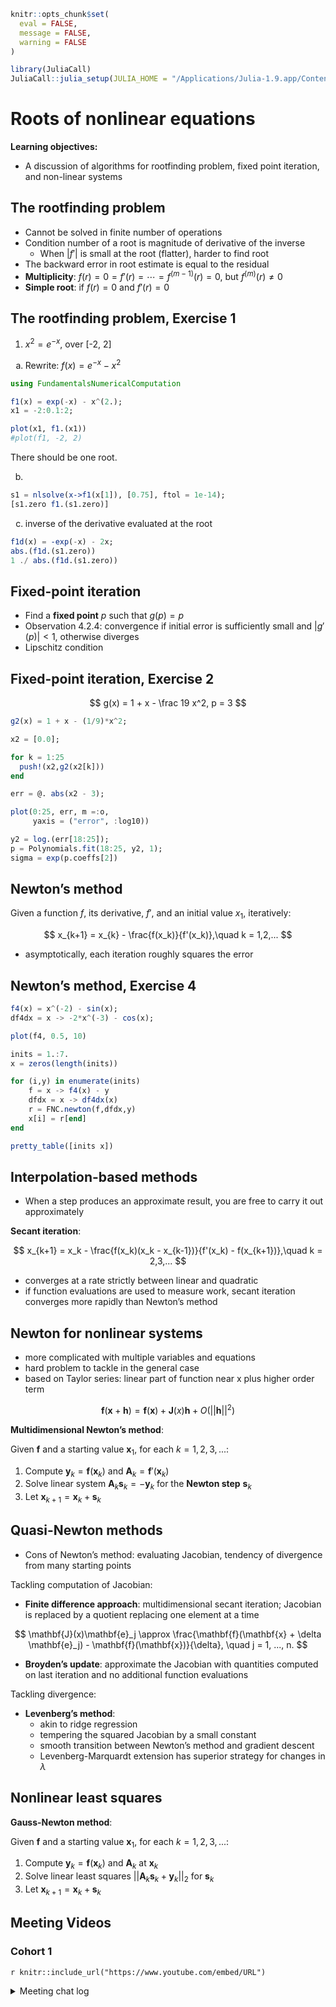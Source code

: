 ```r
knitr::opts_chunk$set(
  eval = FALSE,
  message = FALSE,
  warning = FALSE
)
```

```r
library(JuliaCall)
JuliaCall::julia_setup(JULIA_HOME = "/Applications/Julia-1.9.app/Contents/Resources/julia/bin")
```


# Roots of nonlinear equations

**Learning objectives:**

- A discussion of algorithms for rootfinding problem, fixed point iteration, and non-linear systems

## The rootfinding problem {-}

- Cannot be solved in finite number of operations
- Condition number of a root is magnitude of derivative of the inverse
    + When $|f'|$ is small at the root (flatter), harder to find root
- The backward error in root estimate is equal to the residual
- **Multiplicity**: $f(r) = 0 = f'(r) = \cdots = f^{(m-1)}(r) = 0$, but $f^{(m)}(r) \neq 0$
- **Simple root**: if $f(r) = 0$ and $f'(r) = 0$

## The rootfinding problem, Exercise 1 {-}

1. $x^2 = e^{-x}$, over [-2, 2]

a. Rewrite: $f(x) = e^{-x} - x^2$ 


```julia
using FundamentalsNumericalComputation

f1(x) = exp(-x) - x^(2.);
x1 = -2:0.1:2;

plot(x1, f1.(x1))
#plot(f1, -2, 2)
```

There should be one root.

b. 
```julia
s1 = nlsolve(x->f1(x[1]), [0.75], ftol = 1e-14);
[s1.zero f1.(s1.zero)]
```

c. inverse of the derivative evaluated at the root

```julia
f1d(x) = -exp(-x) - 2x;
abs.(f1d.(s1.zero))
1 ./ abs.(f1d.(s1.zero))
```


## Fixed-point iteration {-}

- Find a **fixed point** $p$ such that $g(p) = p$
- Observation 4.2.4: convergence if initial error is sufficiently small and $|g'(p)| < 1$, otherwise diverges
- Lipschitz condition

## Fixed-point iteration, Exercise 2 {-}

$$
g(x) = 1 + x - \frac 19 x^2, p = 3
$$
```julia
g2(x) = 1 + x - (1/9)*x^2;

x2 = [0.0];

for k = 1:25
  push!(x2,g2(x2[k]))
end

err = @. abs(x2 - 3);

plot(0:25, err, m =:o,
     yaxis = ("error", :log10))

y2 = log.(err[18:25]);
p = Polynomials.fit(18:25, y2, 1);
sigma = exp(p.coeffs[2])
```


## Newton's method {-}

Given a function $f$, its derivative, $f'$, and an initial value $x_1$, iteratively:

$$ 
x_{k+1} = x_{k} - \frac{f(x_k)}{f'(x_k)},\quad k = 1,2,...
$$

- asymptotically, each iteration roughly squares the error

## Newton's method, Exercise 4 {-}

```julia
f4(x) = x^(-2) - sin(x);
df4dx = x -> -2*x^(-3) - cos(x);

plot(f4, 0.5, 10)

inits = 1.:7.
x = zeros(length(inits))

for (i,y) in enumerate(inits)
    f = x -> f4(x) - y
    dfdx = x -> df4dx(x)
    r = FNC.newton(f,dfdx,y)
    x[i] = r[end]
end

pretty_table([inits x])
```


## Interpolation-based methods {-}

- When a step produces an approximate result, you are free to carry it out approximately

**Secant iteration**:

$$
x_{k+1} = x_k -  \frac{f(x_k)(x_k - x_{k-1})}{f'(x_k) - f(x_{k+1})},\quad k = 2,3,...
$$

- converges at a rate strictly between linear and quadratic
- if function evaluations are used to measure work, secant iteration converges more rapidly than Newton's method

## Newton for nonlinear systems {-}

- more complicated with multiple variables and equations
- hard problem to tackle in the general case
- based on Taylor series: linear part of function near x plus higher order term

$$
\mathbf{f}(\mathbf{x} + \mathbf{h}) = \mathbf{f}(\mathbf{x}) + \mathbf{J}(x)\mathbf{h}+O(||\mathbf{h}||^2)
$$

**Multidimensional Newton's method**:

Given $\mathbf{f}$ and a starting value $\mathbf{x}_1$, for each $k = 1, 2, 3, ...$:

1. Compute $\mathbf{y}_k = \mathbf{f}(\mathbf{x}_k)$ and $\mathbf{A}_k = \mathbf{f}'(\mathbf{x}_k)$
2. Solve linear system $\mathbf{A}_k\mathbf{s}_k = -\mathbf{y}_k$ for the **Newton step** $\mathbf{s}_k$
3. Let $\mathbf{x}_{k+1} = \mathbf{x}_k + \mathbf{s}_k$

## Quasi-Newton methods {-}

- Cons of Newton's method: evaluating Jacobian, tendency of divergence from many starting points

Tackling computation of Jacobian:

- **Finite difference approach**: multidimensional secant iteration; Jacobian is replaced by a quotient replacing one element at a time

$$
\mathbf{J}(x)\mathbf{e}_j \approx \frac{\mathbf{f}(\mathbf{x} + \delta \mathbf{e}_j) -  \mathbf{f}(\mathbf{x})}{\delta}, \quad j = 1, ..., n.
$$

- **Broyden's update**: approximate the Jacobian with quantities computed on last iteration and no additional function evaluations

Tackling divergence:

- **Levenberg's method**: 
    - akin to ridge regression
    - tempering the squared Jacobian by a small constant 
    - smooth transition between Newton's method and gradient descent
    - Levenberg-Marquardt extension has superior strategy for changes in $\lambda$\

## Nonlinear least squares {-}

**Gauss-Newton method**: 

Given $\mathbf{f}$ and a starting value $\mathbf{x}_1$, for each $k = 1, 2, 3, ...$:

1. Compute $\mathbf{y}_k = \mathbf{f}(\mathbf{x}_k)$ and $\mathbf{A}_k$ at $\mathbf{x}_k$
2. Solve linear least squares $||\mathbf{A}_k\mathbf{s}_k + \mathbf{y}_k ||_2$ for $\mathbf{s}_k$
3. Let $\mathbf{x}_{k+1} = \mathbf{x}_k + \mathbf{s}_k$



## Meeting Videos {-}

### Cohort 1 {-}

`r knitr::include_url("https://www.youtube.com/embed/URL")`

<details>
<summary> Meeting chat log </summary>

```
LOG
```
</details>
